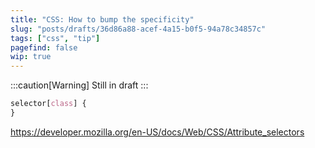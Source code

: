 ```yaml
---
title: "CSS: How to bump the specificity"
slug: "posts/drafts/36d86a88-acef-4a15-b0f5-94a78c34857c"
tags: ["css", "tip"]
pagefind: false
wip: true
---
```



:::caution[Warning]
Still in draft
:::

<LinkToPost slug="how-does-css-work-the-specificity" />

```css
selector[class] {
}
```

https://developer.mozilla.org/en-US/docs/Web/CSS/Attribute_selectors
